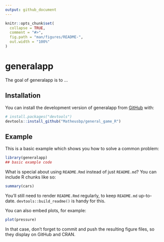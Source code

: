 ```yaml
---
output: github_document
---
```


<!-- README.md is generated from README.Rmd. Please edit that file -->

```r
knitr::opts_chunk$set(
  collapse = TRUE,
  comment = "#>",
  fig.path = "man/figures/README-",
  out.width = "100%"
)
```

# generalapp

<!-- badges: start -->
<!-- badges: end -->

The goal of generalapp is to ...

## Installation

You can install the development version of generalapp from [GitHub](https://github.com/) with:

``` r
# install.packages("devtools")
devtools::install_github("Matheusbp/general_game_R")
```

## Example

This is a basic example which shows you how to solve a common problem:

```r
library(generalapp)
## basic example code
```

What is special about using `README.Rmd` instead of just `README.md`? You can include R chunks like so:

```r
summary(cars)
```

You'll still need to render `README.Rmd` regularly, to keep `README.md` up-to-date. `devtools::build_readme()` is handy for this.

You can also embed plots, for example:

```r
plot(pressure)
```

In that case, don't forget to commit and push the resulting figure files, so they display on GitHub and CRAN.
